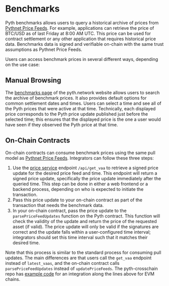 # Benchmarks

Pyth benchmarks allows users to query a historical archive of prices from [Pythnet Price Feeds](pythnet-price-feeds.md).
For example, applications can retrieve the price of BTC/USD as of last Friday at 8:00 AM UTC.
This price can be used for contract settlement or any other application that requires historical price data.
Benchmarks data is signed and verifiable on-chain with the same trust assumptions as Pythnet Price Feeds.

Users can access benchmark prices in several different ways, depending on the use case:

## Manual Browsing

The [benchmarks page](https://pyth.network/benchmarks) of the pyth.network website allows users to search the archive of benchmark prices.
It also provides default options for common settlement dates and times.
Users can select a time and see all of the Pyth prices that were active at that time.
Technically, each displayed price corresponds to the Pyth price update published just before the selected time; this ensures that the displayed price is the one a user would have seen if they observed the Pyth price at that time.

## On-Chain Contracts

On-chain contracts can consume benchmark prices using the same pull model as [Pythnet Price Feeds](pythnet-price-feeds.md).
Integrators can follow these three steps:

1. Use the [price service](pythnet-price-feeds/price-service.md) endpoint `/api/get_vaa` to retrieve a signed price update for the desired price feed and time.
   This endpoint will return a signed price update, specifically the price update immediately after the queried time.
   This step can be done in either a web frontend or a backend process, depending on who is expected to initiate the transaction.
2. Pass this price update to your on-chain contract as part of the transaction that needs the benchmark data.
3. In your on-chain contract, pass the price update to the `parsePriceFeedUpdates` function on the Pyth contract.
   This function will check the validity of the update and return the price of the requested asset (if valid).
   The price update will only be valid if the signatures are correct and the update falls within a user-configured time interval; integrators should set this time interval such that it matches their desired time.

Note that this process is similar to the standard process for consuming pull updates.
The main differences are that users call the `get_vaa` endpoint instead of `latest_vaas`, and the on-chain contract calls `parsePriceFeedUpdates` instead of `updatePriceFeeds`.
The pyth-crosschain repo has [example code](https://github.com/pyth-network/pyth-crosschain/blob/main/target_chains/ethereum/sdk/js/src/examples/EvmBenchmark.ts) for an integration along the lines above for EVM chains.
